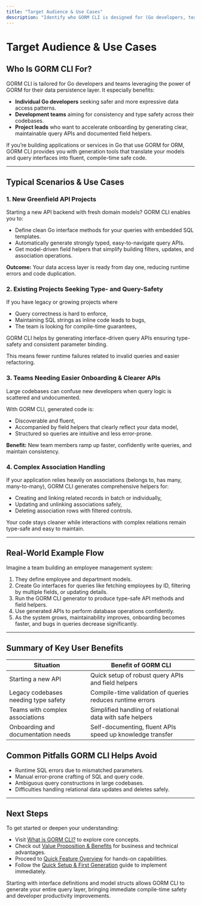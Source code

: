 ```yaml
---
title: "Target Audience & Use Cases"
description: "Identify who GORM CLI is designed for (Go developers, teams using GORM, project leads) and explore typical scenarios: new greenfield APIs, existing projects needing stricter type- and query-safety, and codebases seeking easier onboarding through generated documentation and APIs."
---
```


# Target Audience & Use Cases

## Who Is GORM CLI For?

GORM CLI is tailored for Go developers and teams leveraging the power of GORM for their data persistence layer. It especially benefits:

- **Individual Go developers** seeking safer and more expressive data access patterns.
- **Development teams** aiming for consistency and type safety across their codebases.
- **Project leads** who want to accelerate onboarding by generating clear, maintainable query APIs and documented field helpers.

If you’re building applications or services in Go that use GORM for ORM, GORM CLI provides you with generation tools that translate your models and query interfaces into fluent, compile-time safe code.

---

## Typical Scenarios & Use Cases

### 1. New Greenfield API Projects

Starting a new API backend with fresh domain models? GORM CLI enables you to:

- Define clean Go interface methods for your queries with embedded SQL templates.
- Automatically generate strongly typed, easy-to-navigate query APIs.
- Get model-driven field helpers that simplify building filters, updates, and association operations.

**Outcome:** Your data access layer is ready from day one, reducing runtime errors and code duplication.

### 2. Existing Projects Seeking Type- and Query-Safety

If you have legacy or growing projects where 
- Query correctness is hard to enforce,
- Maintaining SQL strings as inline code leads to bugs,
- The team is looking for compile-time guarantees,

GORM CLI helps by generating interface-driven query APIs ensuring type-safety and consistent parameter binding.

This means fewer runtime failures related to invalid queries and easier refactoring.

### 3. Teams Needing Easier Onboarding & Clearer APIs

Large codebases can confuse new developers when query logic is scattered and undocumented.

With GORM CLI, generated code is:

- Discoverable and fluent,
- Accompanied by field helpers that clearly reflect your data model,
- Structured so queries are intuitive and less error-prone.

**Benefit:** New team members ramp up faster, confidently write queries, and maintain consistency.

### 4. Complex Association Handling

If your application relies heavily on associations (belongs to, has many, many-to-many), GORM CLI generates comprehensive helpers for:

- Creating and linking related records in batch or individually,
- Updating and unlinking associations safely,
- Deleting association rows with filtered controls.

Your code stays cleaner while interactions with complex relations remain type-safe and easy to maintain.

---

## Real-World Example Flow

Imagine a team building an employee management system:

1. They define employee and department models.
2. Create Go interfaces for queries like fetching employees by ID, filtering by multiple fields, or updating details.
3. Run the GORM CLI generator to produce type-safe API methods and field helpers.
4. Use generated APIs to perform database operations confidently.
5. As the system grows, maintainability improves, onboarding becomes faster, and bugs in queries decrease significantly.

---

## Summary of Key User Benefits

| Situation                                  | Benefit of GORM CLI                                       |
|--------------------------------------------|----------------------------------------------------------|
| Starting a new API                         | Quick setup of robust query APIs and field helpers       |
| Legacy codebases needing type safety      | Compile-time validation of queries reduces runtime errors |
| Teams with complex associations            | Simplified handling of relational data with safe helpers |
| Onboarding and documentation needs        | Self-documenting, fluent APIs speed up knowledge transfer |


## Common Pitfalls GORM CLI Helps Avoid

- Runtime SQL errors due to mismatched parameters.
- Manual error-prone crafting of SQL and query code.
- Ambiguous query constructions in large codebases.
- Difficulties handling relational data updates and deletes safely.

---

## Next Steps

To get started or deepen your understanding:

- Visit [What is GORM CLI?](./what-is-gorm-cli) to explore core concepts.
- Check out [Value Proposition & Benefits](./value-proposition-and-benefits) for business and technical advantages.
- Proceed to [Quick Feature Overview](../../feature-workflow-overview/quick-feature-overview) for hands-on capabilities.
- Follow the [Quick Setup & First Generation](../../guides/getting-started-workflows/quick-setup) guide to implement immediately.

<Tip>
Starting with interface definitions and model structs allows GORM CLI to generate your entire query layer, bringing immediate compile-time safety and developer productivity improvements.
</Tip>